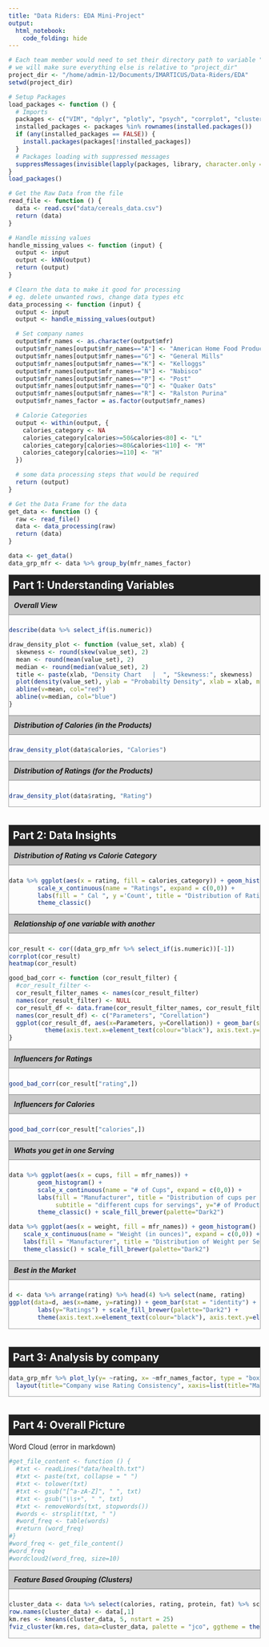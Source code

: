 ```yaml
---
title: "Data Riders: EDA Mini-Project"
output:
  html_notebook:
    code_folding: hide
---
```


<style type="text/css">

h5 {
    background: rgba(108, 108, 108, 0.35);
    border-top: 1px solid #848484;
    border-bottom: 1px solid #848484;
    margin-top: 0px;
    padding: 10px 10px;
    font-weight: bold;
}
h5:hover {
  background: #ffeb3b;
}

h2 {
  background: #212121;
  color: white;
  padding: 8px 8px;
  margin-top: 0px;
  margin-bottom: 0px;
}

.container-part {
  border: 1px solid #a2a2a2;
  margin-bottom: 35px;
}

.main-container {
  max-width: 1300px;
  margin-left: auto;
  margin-right: auto;
}
</style>

```r
# Each team member would need to set their directory path to variable "project_dir"
# we will make sure everything else is relative to "project_dir"
project_dir <- "/home/admin-12/Documents/IMARTICUS/Data-Riders/EDA"
setwd(project_dir)

# Setup Packages
load_packages <- function () {
  # Imports
  packages <- c("VIM", "dplyr", "plotly", "psych", "corrplot", "cluster", "factoextra", "psych", "tm", "wordcloud2")
  installed_packages <- packages %in% rownames(installed.packages())
  if (any(installed_packages == FALSE)) {
    install.packages(packages[!installed_packages])
  }
  # Packages loading with suppressed messages
  suppressMessages(invisible(lapply(packages, library, character.only = TRUE)))
}
load_packages()

# Get the Raw Data from the file
read_file <- function () {
  data <- read.csv("data/cereals_data.csv")
  return (data)
}

# Handle missing values
handle_missing_values <- function (input) {
  output <- input
  output <- kNN(output)
  return (output)
}

# Clearn the data to make it good for processing
# eg. delete unwanted rows, change data types etc
data_processing <- function (input) {
  output <- input
  output <- handle_missing_values(output)

  # Set company names
  output$mfr_names <- as.character(output$mfr)
  output$mfr_names[output$mfr_names=="A"] <- "American Home Food Products"
  output$mfr_names[output$mfr_names=="G"] <- "General Mills"
  output$mfr_names[output$mfr_names=="K"] <- "Kelloggs"
  output$mfr_names[output$mfr_names=="N"] <- "Nabisco"
  output$mfr_names[output$mfr_names=="P"] <- "Post"
  output$mfr_names[output$mfr_names=="Q"] <- "Quaker Oats"
  output$mfr_names[output$mfr_names=="R"] <- "Ralston Purina"
  output$mfr_names_factor = as.factor(output$mfr_names)

  # Calorie Categories
  output <- within(output, {
    calories_category <- NA
    calories_category[calories>=50&calories<80] <- "L"
    calories_category[calories>=80&calories<110] <- "M"
    calories_category[calories>=110] <- "H"
  })

  # some data processing steps that would be required
  return (output)
}

# Get the Data Frame for the data
get_data <- function () {
  raw <- read_file()
  data <- data_processing(raw)
  return (data)
}

data <- get_data()
data_grp_mfr <- data %>% group_by(mfr_names_factor)
```

<!-- ---------- ---------- ---------- ---------- -->
<div class="container-part">
<h2>Part 1: Understanding Variables</h1>

<h5>Overall View</h5>

```r
describe(data %>% select_if(is.numeric))
```

```r
draw_density_plot <- function (value_set, xlab) {
  skewness <- round(skew(value_set), 2)
  mean <- round(mean(value_set), 2)
  median <- round(median(value_set), 2)
  title <- paste(xlab, "Density Chart   |  ", "Skewness:", skewness)
  plot(density(value_set), ylab = "Probabilty Density", xlab = xlab, main=title,)
  abline(v=mean, col="red")
  abline(v=median, col="blue")
}
```

<h5>Distribution of Calories (in the Products)</h5>
```r
draw_density_plot(data$calories, "Calories")
```

<h5>Distribution of Ratings (for the Products)</h5>
```r
draw_density_plot(data$rating, "Rating")
```

</div>

<!-- ---------- ---------- ---------- ---------- -->
<div class="container-part">
<h2>Part 2: Data Insights</h1>

<h5>Distribution of Rating vs Calorie Category</h5>
```r
data %>% ggplot(aes(x = rating, fill = calories_category)) + geom_histogram() + scale_fill_brewer(palette = "Set1") +
        scale_x_continuous(name = "Ratings", expand = c(0,0)) +
        labs(fill = " Cal ", y ='Count', title = "Distribution of Rating vs Calorie Category", subtitle = "Higher the calories, Lower is the Rating") +
        theme_classic()
```

<h5>Relationship of one variable with another</h5>
```r
cor_result <- cor((data_grp_mfr %>% select_if(is.numeric))[-1])
corrplot(cor_result)
heatmap(cor_result)
```

```r
good_bad_corr <- function (cor_result_filter) {
  #cor_result_filter <-
  cor_result_filter_names <- names(cor_result_filter)
  names(cor_result_filter) <- NULL
  cor_result_df <- data.frame(cor_result_filter_names, cor_result_filter) %>% arrange(cor_result_filter)
  names(cor_result_df) <- c("Parameters", "Corellation")
  ggplot(cor_result_df, aes(x=Parameters, y=Corellation)) + geom_bar(stat = "identity") +
          theme(axis.text.x=element_text(colour="black"), axis.text.y=element_text(colour="black"))
}
```

<h5>Influencers for Ratings</h5>
```r
good_bad_corr(cor_result["rating",])
```

<h5>Influencers for Calories</h5>
```r
good_bad_corr(cor_result["calories",])
```

<h5>Whats you get in one Serving</h5>
```r
data %>% ggplot(aes(x = cups, fill = mfr_names)) +
        geom_histogram() +
        scale_x_continuous(name = "# of Cups", expand = c(0,0)) +
        labs(fill = "Manufacturer", title = "Distribution of cups per Serving",
             subtitle = "different cups for servings", y="# of Products") +
        theme_classic() + scale_fill_brewer(palette="Dark2")
```

```r
data %>% ggplot(aes(x = weight, fill = mfr_names)) + geom_histogram() +
    scale_x_continuous(name = "Weight (in ounces)", expand = c(0,0)) +
    labs(fill = "Manufacturer", title = "Distribution of Weight per Serving", subtitle = "Weight per serving") +
    theme_classic() + scale_fill_brewer(palette="Dark2")
```

<h5>Best in the Market</h5>
```r
d <- data %>% arrange(rating) %>% head(4) %>% select(name, rating)
ggplot(data=d, aes(x=name, y=rating)) + geom_bar(stat = "identity") +
        labs(y="Ratings") + scale_fill_brewer(palette="Dark2") +
        theme(axis.text.x=element_text(colour="black"), axis.text.y=element_text(colour="black"))
```

</div>

<!-- ---------- ---------- ---------- ---------- -->
<div class="container-part">
<h2>Part 3: Analysis by company</h1>

```r
data_grp_mfr %>% plot_ly(y= ~rating, x= ~mfr_names_factor, type = "box", color= ~mfr_names_factor) %>%
  layout(title="Company wise Rating Consistency", xaxis=list(title="Manufactures"), yaxis=list(title="Rating"))
```
</div>

<div class="container-part">
<h2>Part 4: Overall Picture</h1>

Word Cloud (error in markdown)
```r
#get_file_content <- function () {
  #txt <- readLines("data/health.txt")
  #txt <- paste(txt, collapse = " ")
  #txt <- tolower(txt)
  #txt <- gsub("[^a-zA-Z]", " ", txt)
  #txt <- gsub("\\s+", " ", txt)
  #txt <- removeWords(txt, stopwords())
  #words <- strsplit(txt, " ")
  #word_freq <- table(words)
  #return (word_freq)
#}
#word_freq <- get_file_content()
#word_freq
#wordcloud2(word_freq, size=10)
```

<h5>Feature Based Grouping (Clusters)</h5>
```r
cluster_data <- data %>% select(calories, rating, protein, fat) %>% scale
row.names(cluster_data) <- data[,1]
km.res <- kmeans(cluster_data, 5, nstart = 25)
fviz_cluster(km.res, data=cluster_data, palette = "jco", ggtheme = theme_minimal())
```


